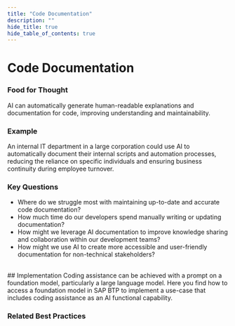 ```yaml
---
title: "Code Documentation"
description: ""
hide_title: true
hide_table_of_contents: true
---
```



<PageViewTracker featureName="AI_CAPABILITY_CODE_DOCUMENTATION" />

<div className="hero-header">
  <h1>Code Documentation</h1>
</div>

### Food for Thought

AI can automatically generate human-readable explanations and documentation for code, improving understanding and maintainability.

### Example

An internal IT department in a large corporation could use AI to automatically document their internal scripts and automation processes, reducing the reliance on specific individuals and ensuring business continuity during employee turnover.

### Key Questions

- Where do we struggle most with maintaining up-to-date and accurate code documentation?
- How much time do our developers spend manually writing or updating documentation?
- How might we leverage AI documentation to improve knowledge sharing and collaboration within our development teams?
- How might we use AI to create more accessible and user-friendly documentation for non-technical stakeholders?

<br />

<div className="section-with-background blue">
  ## Implementation
  Coding assistance can be achieved with a prompt on a foundation model, particularly a large language model. Here you find how to access a foundation model in SAP BTP to implement a use-case that includes coding assistance as an AI functional capability.

### Related Best Practices

<ul className="button-grid">
  <IconLinkButton href="/docs/technical-view/generative-ai/plain/" text="Plain (Foundational Model Access)" />
</ul>

</div>
